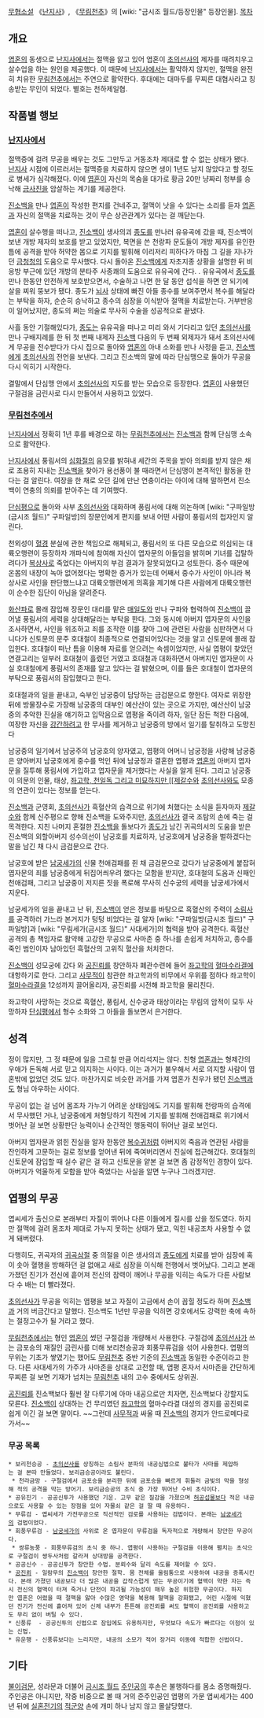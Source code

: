 [[무협소설]] 《[[난지사]]》, 《[[무림천추]]》의 [wiki: "금시조 월드/등장인물" 등장인물].
[[목차]]
== 개요 ==
[[엽혼]]의 동생으로 [[난지사]]에서는 절맥을 앓고 있어 엽혼이 [[초의선사]]의 제자를 때려치우고 살수업을 하는 원인을 제공했다. 이 때문에 [[난지사]]에서는 활약하지 않지만, 절맥을 완전히 치유한 [[무림천추]]에서는 주연으로 활약한다. 후대에는 대마두를 무찌른 대협사라고 칭송받는 무인이 되었다. 별호는 천하제일협.

== 작품별 행보 ==
=== [[난지사]]에서 ===
절맥증에 걸려 무공을 배우는 것도 그만두고 거동조차 제대로 할 수 없는 상태가 됐다. [[난지사]] 시점에 이르러서는 절맥증을 치료하지 않으면 생이 1년도 남지 않았다고 할 정도로 병세가 심각해졌다. 이에 [[엽혼]]이 자신의 목숨을 대가로 황금 20만 냥짜리 청부를 승낙해 [[금사진]]을 암살하는 계기를 제공한다.

[[진소백]]을 만나 [[엽혼]]이 작성한 편지를 건네주고, 절맥이 낫을 수 있다는 소리를 듣자 [[엽혼]]과 자신의 절맥을 치료하는 것이 무슨 상관관계가 있다는 걸 깨닫는다. 

[[엽혼]]이 살수행을 떠나고, [[진소백]]이 생사의괴 [[종도]]를 만나러 유유곡에 갔을 때, 진소백이 보낸 개방 제자의 보호를 받고 있었지만, 복면을 쓴 천랑파 문도들이 개방 제자를 유인한 틈에 공격을 받아 허약한 몸으로 기지를 발휘해 이리저리 피하다가 마침 그 길을 지나가던 [[금청청]]의 도움으로 무사했다. 다시 돌아온 [[진소백]]에게 자초지종 상황을 설명한 뒤 비응방 부근에 있던 개방의 분타주 사종쾌의 도움으로 유유곡에 간다.
.
유유곡에서 [[종도]]를 만나 한동안 안전하게 보호받으면서, 수술하고 나면 한 달 동안 섭식을 하면 안 되기에 살을 찌워 뚱보가 됐다. 종도가 [[뇌사]] 상태에 빠진 아들 종수를 보여주면서 복수를 해달라는 부탁을 하자, 순순히 승낙하고 종수의 심장을 이식받아 절맥을 치료받는다. 거부반응이 일어났지만, 종도의 쩌는 의술로 무사히 수술을 성공적으로 끝냈다.

사흘 동안 기절해있다가, [[종도]]는 유유곡을 떠나고 미리 와서 기다리고 있던 [[초의선사]]를 만나 구배지례를 한 뒤 첫 번째 내제자 [[진소백]] 다음의 두 번째 외제자가 돼서 초의선사에게 무공을 전수받다가 다시 집으로 돌아와 [[엽혼]]의 아내 소화를 만나 사정을 듣고, [[진소백]]에게 [[초의선사]]의 전언을 보낸다. 그리고 진소백의 말에 따라 단심맹으로 돌아가 무공을 다시 익히기 시작한다.

결말에서 단심맹 안에서 [[초의선사]]의 지도를 받는 모습으로 등장한다. [[엽혼]]이 사용했던 구절검을 금린사로 다시 만들어서 사용하고 있었다.

=== [[무림천추]]에서 ===
[[난지사]]에서 정확히 1년 후를 배경으로 하는 [[무림천추]]에서는 [[진소백]]과 함께 단심맹 소속으로 활약한다.

[[난지사]]에서 풍림서의 [[심화절]]의 음모를 밝혀내 세간의 주목을 받아 의뢰를 받지 않은 채로 조용히 지내는 [[진소백]]을 찾아가 용선풍이 불 때라면서 단심맹이 본격적인 활동을 한다는 걸 알린다. 여장을 한 채로 오던 길에 만난 연충이라는 아이에 대해 말하면서 진소백이 연충의 의뢰를 받아주는 데 기여했다.

[[단심평]]으로 돌아와 사부 [[초의선사]]와 대화하며 풍림서에 대해 의논하며 [wiki: "구파일방(금시조 월드)" 구파일방]의 장문인에게 편지를 보내 어떤 사람이 풍림서의 첩자인지 알린다.

천외성이 [[혈경]] 분실에 관한 책임으로 해체되고, 풍림서의 또 다른 모습으로 의심되는 대륙오행련이 등장하자 개파식에 참여해 자신이 엽자문의 아들임을 밝히며 기녀를 겁탈하려다가 [[복상사]]로 죽었다는 아버지의 부검 결과가 잘못되었다고 성토한다. 중수 때문에 온몸의 내장이 녹아 없어졌다는 명확한 증거가 있는데 어째서 중수가 사인이 아니라 복상사로 사인을 판단했느냐고 대륙오행련에게 의혹을 제기해 다른 사람에게 대륙오행련이 순수한 집단이 아님을 알려준다.

[[화산파]]로 몰래 잠입해 장문인 대리를 맡은 [[매일도]]와 만나 구파와 협력하여 [[진소백]]이 끌어낼 풍림서의 세력을 상대해달라는 부탁을 한다. 그와 동시에 아버지 엽자문의 사인을 조사하면서, 사인을 위조하고 죄를 조작한 이를 찾아 그에 관련된 사람을 심판하면서 다니다가 신토문의 문주 호대철이 최종적으로 연결되어있다는 것을 알고 신토문에 몰래 잠입한다. 호대철이 떠난 틈을 이용해 자료를 얻으려는 속셈이었지만, 사실 엽평이 찾았던 연결고리는 일부러 호대철이 흘렸던 거였고 호대철과 대화하면서 아버지인 엽자문이 사실 호대철에게 풍림서의 존재를 알고 있다는 걸 밝혔으며, 이를 들은 호대철이 엽자문의 부탁으로 풍림서의 잠입했다고 한다. 

호대철과의 일을 끝내고, 숙부인 남궁중이 담당하는 금검문으로 향한다. 여자로 위장한 뒤에 방물장수로 가장해 남궁중의 대부인 예산산이 있는 곳으로 가지만, 예산산이 남궁중의 추악한 진실을 얘기하고 입막음으로 엽평을 죽이려 하자, 일단 잠든 척한 다음에, 여장한 자신을 [[강간]]하려고 한 무사를 제거하고 남궁중의 방에서 일기를 탈취하고 도망친다

남궁중의 일기에서 남궁주의 남궁호의 양자였고, 엽평의 어머니 남궁정을 사랑해 남궁중은 양아버지 남궁호에게 중수를 먹인 뒤에 남궁정과 결혼한 엽평과 [[엽혼]]의 아버지 엽자문을 질투해 풍림서에 가입하고 엽자문을 제거했다는 사실을 알게 된다. 그리고 남궁중이 의문의 인물, 태상, [[좌고학, 천일독 그리고 미묘하지만 [[제갈수]]와 [[초의선사]]와도 모종의 연관이 있다는 정보를 얻는다.

[[진소백]]과 군영회, [[초의선사]]가 흑혈산의 습격으로 위기에 처했다는 소식을 듣자마자 [[제갈수]]와 함께 신주평으로 향해 진소백을 도와주지만, [[초의선사]]가 결국 조탐의 손에 죽는 걸 목격한다. 지친 나머지 혼절한 [[진소백]]을 돌보다가 [[종도]]가 남긴 귀곡의서의 도움을 받은 진소백의 외할아버지 성수의선이 남궁호를 치료하자, 남궁호에게 남궁중을 벌하겠다는 말을 남긴 채 다시 금검문으로 간다. 

남궁호에 받은 [[남궁세가]]의 신물 천애검패를 쥔 채 금검문으로 갔다가 남궁중에게 붙잡혀 엽자문의 죄를 남궁중에게 뒤집어씌우려 했다는 모함을 받지만, 호대철의 도움과 신패인 천애검패, 그리고 남궁중이 저지른 짓을 폭로해 무사히 신수궁의 세력을 남궁세가에서 지운다.

남궁세가의 일을 끝내고 난 뒤, [[진소백]]이 얻은 정보를 바탕으로 흑혈산의 주력이 [[소림사]]를 공격하러 가느라 본거지가 텅텅 비었다는 걸 알자  [wiki: "구파일방(금시조 월드)" 구파일방]과 [wiki: "무림세가(금시조 월드)" 사대세가]의 협력을 받아 공격한다. 흑혈산 공격의 총 책임자로 활약해 고강한 무공으로 사마존 중 하나를 손쉽게 처치하고, 종수를 죽인 범인이자 남아있던 흑혈산의 고위직 혈산을 처치한다.

[[진소백]]이 성모궁에 갔다 와 [[공진뢰]]를 창안하자 폐관수련에 들어 [[좌고학]]의 [[혈마수라결]]에 대항하기로 한다. 그리고 [[사무적]]이 참관한 좌고학과의 비무에서 우위를 점하다 좌고학이 [[혈마수라결]]을 12성까지 끌어올리자, 공진뢰를 시전해 좌고학을 물리친다.

좌고학이 사망하는 것으로 흑혈산, 풍림서, 신수궁과 태상이라는 무림의 암적이 모두 사망하자 [[단심평]]에서 형수 소화와 그 아들을 돌보면서 은거한다.

== 성격 ==
정이 많지만, 그 정 때문에 일을 그르칠 만큼 어리석지는 않다. 친형 [[엽혼]]과는 형제간의 우애가 돈독해 서로 믿고 의지하는 사이다. 이는 과거가 불우해서 서로 의지할 사람이 엽혼밖에 없었던 것도 있다. 마찬가지로 비슷한 과거를 가져 엽혼가 친우가 됐던 [[진소백]]과도 형님 아우하는 사이다.

무공이 없는 걸 넘어 몸조차 가누기 어려운 상태임에도 기지를 발휘해 천랑파의 습격에서 무사했던 거나, 남궁중에게 처형당하기 직전에 기지를 발휘해 천애검패로 위기에서 벗어난 걸 보면 상황판단 능력이나 순간적인 행동력이 뛰어난 걸로 보인다. 

아버지 엽자문과 얽힌 진실을 알자 한동안 [[복수귀]]처럼 아버지의 죽음과 연관된 사람을 잔인하게 고문하는 걸로 정보를 얻어낸 뒤에 죽여버리면서 진실에 접근해갔다. 호대철의 신토문에 잠입할 때 실수 같은 걸 하고 신토문을 얕본 걸 보면 좀 감정적인 경향이 있다. 아버지가 억울하게 모함을 받아 죽었다는 사실을 알면 누구나 그러겠지만.

== 엽평의 무공 ==
엽씨세가 출신으로 본래부터 자질이 뛰어나 다른 이들에게 질시를 샀을 정도였다. 하지만 절맥에 걸려 몸조차 제대로 가누지 못하는 상태가 됐고, 익힌 내공조차 사용할 수 없게 돼버렸다.

다행히도, 귀곡자의 [[귀곡삼절]] 중 의절을 이은 생사의괴 [[종도]]에게 치료를 받아 심장에 혹이 솟아 혈행을 방해하던 걸 없애고 새로 심장을 이식해 천행에서 벗어났다. 그리고 본래 가졌던 진기가 전신에 흩어져 전신의 잠력이 깨어나 무공을 익히는 속도가 다른 사람보다 수 배는 더 빨라졌다.

[[초의선사]]가 무공을 익히는 엽평을 보고 자질이 고금에서 손이 꼽힐 정도라 하며 [[진소백]]과 거의 버금간다고 말했다. 진소백도 1년만 무공을 익히면 강호에서도 강력한 축에 속하는 절정고수가 될 거라고 했다.

[[무림천추]]에서는 형인 [[엽혼]]이 썼던 구절검을 개량해서 사용한다. 구절검에 [[초의선사]]가 쓰는 금포승의 재질인 금린사를 더해 보리천승공과 회풍무류검을 섞어 사용한다. 엽평의 무위는 기초가 쌓였기는 했어도 [[무림천추]] 중반 기준의 [[진소백]]과 동일한 수준이라고 한다. 다른 사대세가의 가주가 사마존을 상대로 고전할 때, 엽평 혼자서 사마존을 간단하게 무찌른 걸 보면 기재가 넘치는 [[무림천추]] 내의 고수 중에서도 상위권.

[[공진뢰]]를 진소백보다 훨씬 잘 다루기에 아마 내공으로만 치자면, 진소백보다 강할지도 모른다. [[진소백]]이 상대하는 건 무리였던 [[좌고학]]의 혈마수라결 대성의 경지를 공진뢰로 쉽게 이긴 걸 보면 말이다. ~~그런데 [[사무적]]과 싸울 때 [[진소백]]의 경지가 안드로메다로 가서~~

=== 무공 목록 ===
 * 보리천승공 - [[초의선사]]를 상징하는 소림사 분파의 내공심법으로 불타가 사마를 제압하는 걸 본따 만들었다. 보리금승공이라도 불린다.
  * 천라금망 - 구절검에서 금포승을 분리한 뒤에 금포승을 빠르게 휘둘러 금빛의 막을 형성해 적의 공격을 막는 방어기. 보리금승공의 초식 중 가장 뛰어난 수비 초식이다.
 * 공유진기 - 공공신투가 사용했던 기운. 고무 같은 질감을 가졌으며 [[허공섭물]]보다 적은 내공으로도 사용할 수 있는 장점을 있어 자물쇠 같은 걸 딸 때 유용하다.
 * 무류검 - 엽씨세가 가전무공으로 직선적인 검로를 사용하는 검법이다. 본래는 [[남궁세가]]의 검법이었다.
 * 회풍무류검 - [[남궁세가]]의 사위로 온 엽자문이 무류검을 독자적으로 개량해서 창안한 무공이다.
  * 쌍류농풍 - 회풍무류검의 초식 중 하나. 엽평이 사용하는 구절검을 이용해 펼치는 초식으로 구절검이 쌍두사처럼 갈라져 상대방을 공격한다.
 * 공공신수 - 공공신투가 창안한 수법. 분뢰수와 달리 속도를 제어할 수 있다.
 * [[공진뢰]] - 일람무의 [[진소백]]이 창안한 절학. 몸 전체를 울림통으로 사용하여 내공을 증폭시킨다. 본래 가졌던 내공보다 더 많은 내공을 갑작스럽게 얻는 무공이기에 혈맥이 약한 자는 즉시 전신의 혈맥이 터져 죽거나 단전이 파괴될 가능성이 매우 높은 위험한 무공이다. 하지만 엽혼은 어렸을 때 절맥을 앓아 수많은 영약을 복용해 혈맥을 강화됐고, 어린 시절에 익혔던 진기가 전신에 흩어져 있어 신체 내부가 튼튼해 공진뢰를 써도 혈맥이 공진뢰를 사용하고도 무리 없이 버틸 수 있다.
 * 신풍류  - 공공신투의 신법으로 잠입에도 유용하지만, 무엇보다 속도가 빠르다는 이점이 있는 신법.
 * 유운행 - 신풍류보다는 느리지만, 내공의 소모가 적어 장거리 이동에 적합한 신법이다.

== 기타 ==
[[불이검문]], 성라문과 더불어 [[금시조 월드]] [[주인공]]의 후손은 불행하다를 몸소 증명해줬다. 주인공은 아니지만, 작중 비중으로 볼 때 거의 준주인공인 엽평의 가문 엽씨세가는 400년 뒤에 [[실혼전기]]의 [[적군양]] 손에 개미 하나 남지 않고 몰살당했다.
